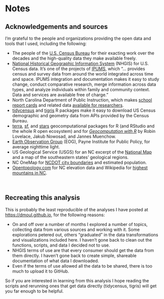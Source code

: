 # Notes {.unnumbered}

## Acknowledgements and sources

I'm grateful to the people and organizations providing the open data and tools that I used, including the following:

* The people of the [U.S. Census Bureau](https://www.census.gov) for their exacting work over the decades and the high-quality data they make available freely.
* [National Historical Geographic Information System](https://www.nhgis.org) (NHGIS) for U.S. Census data. It's one of the projects of [IPUMS](https://www.ipums.org), which "... provides census and survey data from around the world integrated across time and space. IPUMS integration and documentation makes it easy to study change, conduct comparative research, merge information across data types, and analyze individuals within family and community context. Data and services are available free of charge."
* North Carolina Department of Public Instruction, which makes [school report cards](https://www.dpi.nc.gov/data-reports/school-report-cards) and related data [available for researchers](https://www.dpi.nc.gov/data-reports/school-report-cards/school-report-card-resources-researchers).
* [tidycensus](https://walker-data.com/tidycensus/) and [tigris](https://github.com/walkerke/tigris) R packages make it easy to download US Census demographic and geometry data from APIs provided by the Census Bureau.
* [terra](https://rspatial.github.io/terra/index.html), [sf](https://r-spatial.github.io/sf/), and [stars](https://r-spatial.github.io/stars/) geocomputational packages for R (and RStudio and the whole R open ecosystem) and for *[Geocomputation with R](https://r.geocompx.org)* by Robin Lovelace, Jakub Nowosad, and Jannes Muenchow.
* [Earth Observation Group](https://payneinstitute.mines.edu/eog/) (EOG), Payne Institute for Public Policy, for average nighttime light.
* US Geological Service (USGS) for an NC excerpt of the [National Map](https://apps.nationalmap.gov/viewer/) and a map of the southeastern states' geological regions.
* NC OneMap for [NCDOT city boundaries](https://www.nconemap.gov/datasets/NCDOT::ncdot-city-boundaries/explore?location=35.115032%2C-79.832300%2C7.86) and estimated population.
* [Opentopology.com](www.opentopology.com) for NC elevation data and Wikipedia for [highest mountains in NC](https://en.wikipedia.org/wiki/List_of_mountains_in_North_Carolina).

<br>

## Recreating this analysis

This is probably the least reproducible of the analyses I have posted at <https://dmoul.github.io>, for the following reasons:

* On and off over a number of months I explored a number of topics, collecting data from various sources and working with it. Some explorations petered out, others "graduated" in the data transformations and visualizations included here. I haven't gone back to clean out the functions, scripts, and data I decided not to use.
* NHGIS terms of use are that every consumer should get the data from them directly. I haven't gone back to create simple, shareable documentation of what data I downloaded.
* Even if the terms of use allowed all the data to be shared, there is too much to upload it to GitHub.

So if you are interested in learning from this analysis I hope reading the scripts and rerunning ones that get data directly (tidycensus, tigris) will get you far enough to be helpful.

